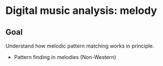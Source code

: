 # Digital music analysis: melody

::: {.callout-note}
# Goal
Understand how melodic pattern matching works in principle.
:::

- Pattern finding in melodies (Non-Western)

